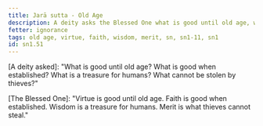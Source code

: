 ```yaml
---
title: Jarā sutta - Old Age
description: A deity asks the Blessed One what is good until old age, what is good when established, what is a treasure for humans, and what cannot be stolen by thieves.
fetter: ignorance
tags: old age, virtue, faith, wisdom, merit, sn, sn1-11, sn1
id: sn1.51
---
```


[A deity asked]: "What is good until old age?
What is good when established?
What is a treasure for humans?
What cannot be stolen by thieves?"

[The Blessed One]: "Virtue is good until old age.
Faith is good when established.
Wisdom is a treasure for humans.
Merit is what thieves cannot steal."